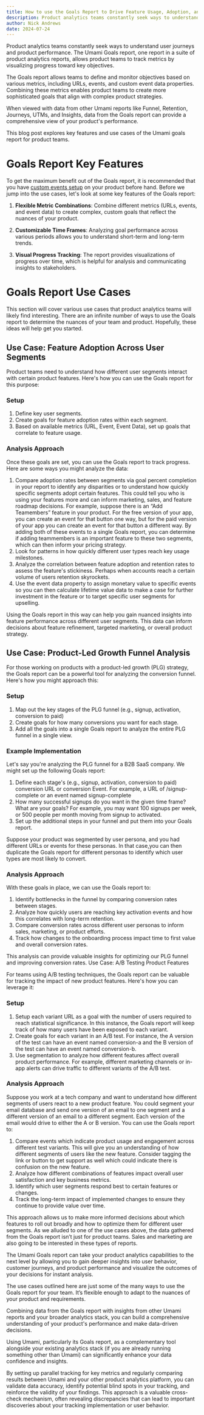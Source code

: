 ```yaml
---
title: How to use the Goals Report to Drive Feature Usage, Adoption, and Conversions
description: Product analytics teams constantly seek ways to understand user journeys and product performance.
author: Nick Andrews
date: 2024-07-24
---
```


Product analytics teams constantly seek ways to understand user journeys and product performance. The Umami Goals report,
one report in a suite of product analytics reports, allows product teams to track metrics by visualizing progress toward key objectives.

The Goals report allows teams to define and monitor objectives based on various metrics, including URLs, events,
and custom event data properties. Combining these metrics enables product teams to create more sophisticated goals
that align with complex product strategies.

When viewed with data from other Umami reports like Funnel, Retention, Journeys, UTMs, and Insights, data from the Goals
report can provide a comprehensive view of your product's performance.

This blog post explores key features and use cases of the Umami goals report for product teams.

# Goals Report Key Features

To get the maximum benefit out of the Goals report, it is recommended that you have [custom events setup](https://umami.is/docs/track-events)
on your product before hand. Before we jump into the use cases, let's look at some key features of the Goals report:

1. **Flexible Metric Combinations**: Combine different metrics (URLs, events, and event data) to create complex, custom goals that reflect
the nuances of your product.

2. **Customizable Time Frames**: Analyzing goal performance across various periods allows you to understand short-term and long-term trends.

3. **Visual Progress Tracking**: The report provides visualizations of progress over time, which is helpful for analysis and communicating insights to stakeholders.

# Goals Report Use Cases

This section will cover various use cases that product analytics teams will likely find interesting. There are an infinite number of
ways to use the Goals report to determine the nuances of your team and product. Hopefully, these ideas will help get you started.

## Use Case: Feature Adoption Across User Segments

Product teams need to understand how different user segments interact with certain product features. Here's how you can use the Goals
report for this purpose:

### Setup

1. Define key user segments.
2. Create goals for feature adoption rates within each segment.
3. Based on available metrics (URL, Event, Event Data), set up goals that correlate to feature usage.

### Analysis Approach

Once these goals are set, you can use the Goals report to track progress. Here are some ways you might analyze the data:

1. Compare adoption rates between segments via goal percent completion in your report to identify any disparities or to understand how quickly specific segments adopt certain features. This could tell you who is using your features more and can inform marketing, sales, and feature roadmap decisions. For example, suppose there is an “Add Teamembers” feature in your product. For the free version of your app, you can create an event for that button one way, but for the paid version of your app you can create an event for that button a different way. By adding both of these events to a single Goals report, you can determine if adding teammembers is an important feature to these two segments, which can then inform your pricing strategy.
2. Look for patterns in how quickly different user types reach key usage milestones.
3. Analyze the correlation between feature adoption and retention rates to assess the feature's stickiness. Perhaps when accounts reach a certain volume of users retention skyrockets.
4. Use the event data property to assign monetary value to specific events so you can then calculate lifetime value data to make a case for further investment in the feature or to target specific user segments for upselling.

Using the Goals report in this way can help you gain nuanced insights into feature performance across different user segments. This data can inform decisions about feature refinement, targeted marketing, or overall product strategy.

## Use Case: Product-Led Growth Funnel Analysis

For those working on products with a product-led growth (PLG) strategy, the Goals report can be a powerful tool for analyzing the conversion funnel. Here's how you might approach this:

### Setup

1. Map out the key stages of the PLG funnel (e.g., signup, activation, conversion to paid)
2. Create goals for how many conversions you want for each stage.
3. Add all the goals into a single Goals report to analyze the entire PLG funnel in a single view.

### Example Implementation

Let's say you're analyzing the PLG funnel for a B2B SaaS company. We might set up the following Goals report:

1. Define each stage's (e.g., signup, activation, conversion to paid) conversion URL or conversion Event. For example, a URL of /signup-complete or an event named signup-complete
2. How many successful signups do you want in the given time frame? What are your goals? For example, you may want 100 signups per week, or 500 people per month moving from signup to activated.
3. Set up the additional steps in your funnel and put them into your Goals report.

Suppose your product was segmented by user persona, and you had different URLs or events for these personas. In that case,you can then duplicate the Goals report for different personas to identify which user types are most likely to convert.

### Analysis Approach

With these goals in place, we can use the Goals report to:

1. Identify bottlenecks in the funnel by comparing conversion rates between stages.
2. Analyze how quickly users are reaching key activation events and how this correlates with long-term retention.
3. Compare conversion rates across different user personas to inform sales, marketing, or product efforts.
4. Track how changes to the onboarding process impact time to first value and overall conversion rates.

This analysis can provide valuable insights for optimizing our PLG funnel and improving conversion rates.
Use Case: A/B Testing Product Features

For teams using A/B testing techniques, the Goals report can be valuable for tracking the impact of new product features. Here's how you can leverage it:

### Setup

1. Setup each variant URL as a goal with the number of users required to reach statistical significance. In this instance, the Goals report will keep track of how many users have been exposed to each variant.
2. Create goals for each variant in an A/B test. For instance, the A version of the test can have an event named conversion-a and the B version of the test can have an event named conversion-b.
3. Use segmentation to analyze how different features affect overall product performance. For example, different marketing channels or in-app alerts can drive traffic to different variants of the A/B test.

### Analysis Approach

Suppose you work at a tech company and want to understand how different segments of users react to a new product feature. You could segment your email database and send one version of an email to one segment and a different version of an email to a different segment. Each version of the email would drive to either the A or B version. You can use the Goals report to:

1. Compare events which indicate product usage and engagement across different test variants. This will give you an understanding of how different segments of users like the new feature. Consider tagging the link or button to get support as well which could indicate there is confusion on the new feature.
2. Analyze how different combinations of features impact overall user satisfaction and key business metrics.
3. Identify which user segments respond best to certain features or changes.
4. Track the long-term impact of implemented changes to ensure they continue to provide value over time.

This approach allows us to make more informed decisions about which features to roll out broadly and how to optimize them for different user segments. As we alluded to one of the use cases above, the data gathered from the Goals report isn’t just for product teams. Sales and marketing are also going to be interested in these types of reports.

The Umami Goals report can take your product analytics capabilities to the next level by allowing you to gain deeper insights into user behavior, customer journeys, and product performance and visualize the outcomes of your decisions for instant analysis.

The use cases outlined here are just some of the many ways to use the Goals report for your team. It’s flexible enough to adapt to the nuances of your product and requirements.

Combining data from the Goals report with insights from other Umami reports and your broader analytics stack, you can build a comprehensive understanding of your product's performance and make data-driven decisions.

Using Umami, particularly its Goals report, as a complementary tool alongside your existing analytics stack (if you are already running something other than Umami) can significantly enhance your data confidence and insights.

By setting up parallel tracking for key metrics and regularly comparing results between Umami and your other product analytics platform, you can validate data accuracy, identify potential blind spots in your tracking, and reinforce the validity of your findings. This approach is a valuable cross-check mechanism, often revealing discrepancies that can lead to important discoveries about your tracking implementation or user behavior.
